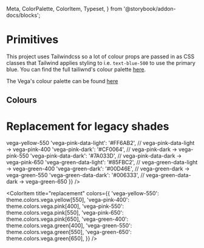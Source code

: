   Meta,
  ColorPalette,
  ColorItem,
  Typeset,
} from '@storybook/addon-docs/blocks';


<Meta title="Primitives/Colors" />

# Primitives

This project uses Tailwindcss so a lot of colour props are passed in as CSS classes that
Tailwind applies styling to i.e. `text-blue-500` to use the primary blue. You can find the
full tailiwnd's colour palette [here](https://tailwindcss.com/docs/customizing-colors/#default-color-palette).

The Vega's colour palette can be found [here](https://www.figma.com/file/8lCQ6iNK3dbw42bIKwGCRk/Foundations?node-id=3750%3A77046)

## Colours

<ColorPalette>
  <ColorItem
    title="dark"
    colors={{ ...theme.colors.vega.dark, black: theme.colors.black }}
  />
  <ColorItem
    title="light"
    colors={{ ...theme.colors.vega.light, white: theme.colors.white }}
  />
  <ColorItem title="yellow" colors={theme.colors.vega.yellow} />
  <ColorItem title="green" colors={theme.colors.vega.green} />
  <ColorItem title="blue" colors={theme.colors.vega.blue} />
  <ColorItem title="purple" colors={theme.colors.vega.purple} />
  <ColorItem title="pink" colors={theme.colors.vega.pink} />
  <ColorItem title="orange" colors={theme.colors.vega.orange} />
  <ColorItem
    title="intent"
    colors={{
      danger: theme.colors.danger,
      warning: theme.colors.warning,
      success: theme.colors.success,
    }}
  />
</ColorPalette>

# Replacement for legacy shades

<ColorPalette>
  <ColorItem
    title="legacy shades"
    colors={{
      'vega-yellow-dark': '#B6DC26',      // vega-yellow-dark       -> vega-yellow-550
      'vega-pink-data-light': '#FF6AB2',  // vega-pink-data-light   -> vega-pink-400
      'vega-pink-dark': '#CF0064',        // vega-pink-dark         -> vega-pink-550
      'vega-pink-data-dark': '#7A033D',   // vega-pink-data-dark    -> vega-pink-650
      'vega-green-data-light': '#85FBC2', // vega-green-data-light  -> vega-green-400
      'vega-green-dark': '#00D46E',       // vega-green-dark        -> vega-green-550
      'vega-green-data-dark': '#006333',  // vega-green-data-dark   -> vega-green-650
    }}
  />

  <ColorItem
    title="replacement"
    colors={{
      'vega-yellow-550': theme.colors.vega.yellow[550],
      'vega-pink-400': theme.colors.vega.pink[400],
      'vega-pink-550': theme.colors.vega.pink[550],
      'vega-pink-650': theme.colors.vega.pink[650],
      'vega-green-400': theme.colors.vega.green[400],
      'vega-green-550': theme.colors.vega.green[550],
      'vega-green-650': theme.colors.vega.green[650],
    }}
  />
</ColorPalette>
